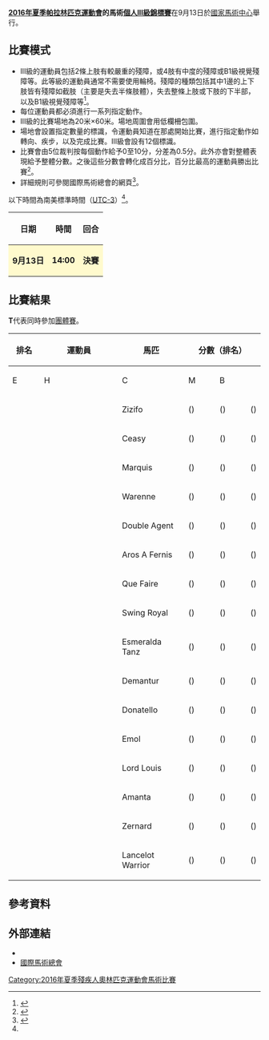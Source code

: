 {{noteTA|G1=Sports}}
{{Infobox Paralympic event
| event       = 馬術個人錦標賽III級
| games       = 2016年夏季
| image       = [[File:Equestrian_Vaulting_pictogram.svg|120px]]
| caption     = 
| venue       = [[國家馬術中心_(里約熱內盧)|國家馬術中心]]
| dates       = 9月13日
| competitors = 16
| nations     = 13<ref name=slot>{{Cite web |url=http://inside.fei.org/system/files/PARA-DRESSAGE%20CoC%20RIO%202016%20final%20definite%20entries_corr31Aug2016.pdf |title=Definite Entries List PARA-EQUESTRIAN DRESSAGE |accessdate=2016-09-07 |archive-date=2016-09-02 |archive-url=https://web.archive.org/web/20160902031057/http://inside.fei.org/system/files/PARA-DRESSAGE%20CoC%20RIO%202016%20final%20definite%20entries_corr31Aug2016.pdf |dead-url=no }}</ref>
| gold        =  
| goldNPC     =  
| silver      =  
| silverNPC   =  
| bronze      =  
| bronzeNPC   =  
| prev        = [[2012年夏季殘疾人奧林匹克運動會馬術個人錦標賽III級|2012]]
| next        = [[2020年夏季殘疾人奧林匹克運動會馬術個人III級錦標賽|2020]]
}}
{{2016年夏季殘疾人奧林匹克運動會馬術比賽}}
'''[[2016年夏季帕拉林匹克運動會|2016年夏季帕拉林匹克運動會]]的馬術[[2016年夏季殘疾人奧林匹克運動會馬術比賽|個人III級錦標賽]]'''在9月13日於[[國家馬術中心_(里約熱內盧)|國家馬術中心]]舉行。

== 比賽模式 ==
* III級的運動員包括2條上肢有較嚴重的殘障，或4肢有中度的殘障或B1級視覺殘障等。此等級的運動員通常不需要使用輪椅。殘障的種類包括其中1邊的上下肢皆有殘障如截肢（主要是失去半條肢體），失去整條上肢或下肢的下半部，以及B1級視覺殘障等<ref name=classify>{{Cite web |url=https://www.paralympic.org/sites/default/files/document/150915170806821_2015_09_15%2BExplanatory%2Bguide%2BClassification_summer%2BFINAL%2B_5.pdf |title=Explanatory guide to Paralympic classification |accessdate=2016-09-07 |archive-date=2016-08-27 |archive-url=https://web.archive.org/web/20160827205502/https://www.paralympic.org/sites/default/files/document/150915170806821_2015_09_15%2BExplanatory%2Bguide%2BClassification_summer%2BFINAL%2B_5.pdf |dead-url=no }}</ref>。
* 每位運動員都必須進行一系列指定動作。
* III級的比賽場地為20米×60米。場地周圍會用低欄柵包圍。
* 場地會設置指定數量的標識，令運動員知道在那處開始比賽，進行指定動作如轉向、疾步，以及完成比賽。III級會設有12個標識。
* 比賽會由5位裁判按每個動作給予0至10分，分差為0.5分。此外亦會對整體表現給予整體分數。之後這些分數會轉化成百分比，百分比最高的運動員勝出比賽<ref name=schedule>{{Cite web |url=http://www.paralimpicos.es/publicacion/ficheros/Paralympic%20Explanatory%20Guide%20_%20Equestrian.pdf |title=Equestrian Explanatory Guide |access-date=2016-09-07 |archive-url=https://web.archive.org/web/20160330021903/http://www.paralimpicos.es/publicacion/ficheros/Paralympic%20Explanatory%20Guide%20_%20Equestrian.pdf |archive-date=2016-03-30 |dead-url=yes }}</ref>。
* 詳細規則可參閱國際馬術總會的網頁<ref>{{Cite web |url=http://inside.fei.org/sites/default/files/PED%202016_rules_clean.pdf |title=PARA-EQUESTRIAN DRESSAGE RULES |accessdate=2016-09-07 |archive-date=2016-09-16 |archive-url=https://web.archive.org/web/20160916000356/http://inside.fei.org/sites/default/files/PED%202016_rules_clean.pdf |dead-url=no }}</ref>。
以下時間為南美標準時間（[[UTC-3|UTC-3]]）<ref name=schedule/>。
{| class="wikitable" style="text-align:center" width=400px
! 日期
! 時間
! 回合
|-
|style=background:lemonchiffon| '''9月13日''' ||style=background:lemonchiffon| '''14:00''' || style=background:lemonchiffon| '''決賽''' 
|}

== 比賽結果 ==
'''T'''代表同時參加[[2016年夏季殘疾人奧林匹克運動會馬術團體錦標賽|團體賽]]。
{| class="wikitable" style="text-align:center"
|-
!rowspan=2| 排名 !!rowspan=2 width=250| 運動員 !!rowspan=2 width=150| 馬匹 !!colspan=5| 分數（排名） !!rowspan=2 width=60| 總分數 !!rowspan=2| 備註
|-
!width=75| E !!width=75| H !!width=75| C !!width=75| M !!width=75| B
|-
|  || {{flagIPCathlete|[[帕特里西奧·加基美利·林奇|帕特里西奧·加基美利·林奇]]|ARG|2016年夏季}} || Zizifo  || () || () || () || () || () ||  || 
|-
|  || {{flagIPCathlete|[[Sharon_Jarvis|Sharon Jarvis]]|AUS|2016年夏季}} || Ceasy || () || () || () || () || () ||  || '''T'''
|-
|  || {{flagIPCathlete|[[Katie_Umback|Katie Umback]]|AUS|2016年夏季}} || Marquis || () || () || () || () || () ||  || '''T'''
|-
|  || {{flagIPCathlete|[[Rodolpho_Riskalla|Rodolpho Riskalla]]|BRA|2016年夏季}} || Warenne || () || () || () || () || () ||  || '''T'''
|-
|  || {{flagIPCathlete|[[Roberta_Sheffield|Roberta Sheffield]]|CAN|2016年夏季}} || Double Agent || () || () || () || () || () ||  || '''T'''
|-
|  || {{flagIPCathlete|[[安妮卡·達史高|安妮卡·達史高]]|DEN|2016年夏季}} || Aros A Fernis || () || () || () || () || () ||  || '''T'''
|-
|  || {{flagIPCathlete|[[蘇珊·辛妮臣|蘇珊·辛妮臣]]|DEN|2016年夏季}} || Que Faire || () || () || () || () || () ||  || '''T'''
|-
|  || {{flagIPCathlete|[[何塞·妮塔達|何塞·妮塔達]]|FRA|2016年夏季}} || Swing Royal || () || () || () || () || () ||  || '''T'''
|-
|  || {{flagIPCathlete|[[Louise_Studer|Louise Studer]]|FRA|2016年夏季}} || Esmeralda Tanz || () || () || () || () || () ||  || '''T'''
|-
|  || {{flagIPCathlete|[[桑妮·禾斯|桑妮·禾斯]]|NED|2016年夏季}} || Demantur || () || () || () || () || () ||  || 
|-
|  || {{flagIPCathlete|[[Ann_Cathrin_Lübbe|Ann Cathrin Lübbe]]|NOR|2016年夏季}} || Donatello || () || () || () || () || () ||  || '''T'''
|-
|  || {{flagIPCathlete|[[Karolina_Karwowska|Karolina Karwowska]]|POL|2016年夏季}} || Emol || () || () || () || () || () ||  || 
|-
|  || {{flagIPCathlete|[[菲莉帕·約翰遜|菲莉帕·約翰遜]]|RSA|2016年夏季}} || Lord Louis || () || () || () || () || () ||  || 
|-
|  || {{flagIPCathlete|[[Celine_Van_Till|Celine Van Till]]|SUI|2016年夏季}} || Amanta || () || () || () || () || () ||  || 
|-
|  || {{flagIPCathlete|[[Louise_Etzner_Jakobsson|Louise Etzner Jakobsson]]|SWE|2016年夏季}} || Zernard || () || () || () || () || () ||  || 
|-
|  || {{flagIPCathlete|[[Angela_Peavy|Angela Peavy]]|USA|2016年夏季}} || Lancelot Warrior || () || () || () || () || () ||  || '''T'''
|}

== 參考資料 ==
{{reflist}}

== 外部連結 ==
* {{Official|https://www.rio2016.com/en/paralympics/equestrian}}{{pt}}{{en}}{{es}}{{fr}}
* [http://www.fei.org/ 國際馬術總會]{{Wayback|url=http://www.fei.org/ |date=20180322204050 }}{{en}}

[[Category:2016年夏季殘疾人奧林匹克運動會馬術比賽|Category:2016年夏季殘疾人奧林匹克運動會馬術比賽]]